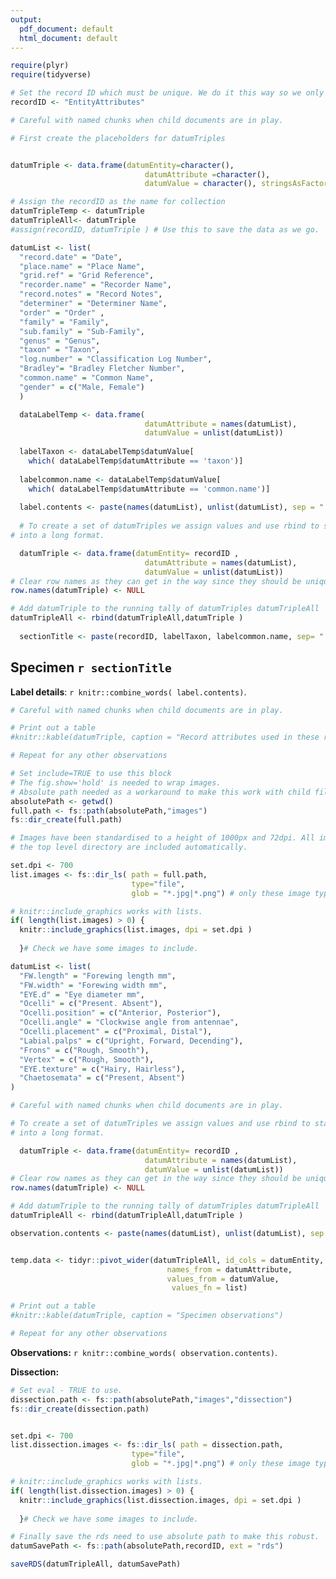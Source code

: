 ```yaml
---
output:
  pdf_document: default
  html_document: default
---
```


<!-- The YAML allows compiling just this page. 
First set the recordID -->

```r
require(plyr)
require(tidyverse)

# Set the record ID which must be unique. We do it this way so we only enter it
recordID <- "EntityAttributes"

```



```r
# Careful with named chunks when child documents are in play.

# First create the placeholders for datumTriples


datumTriple <- data.frame(datumEntity=character(),
                              datumAttribute =character(),
                              datumValue = character(), stringsAsFactors = FALSE)

# Assign the recordID as the name for collection
datumTripleTemp <- datumTriple
datumTripleAll<- datumTriple
#assign(recordID, datumTriple ) # Use this to save the data as we go.


```



<!-- Now start creating datum triples of specimen details. 
-->

```r
datumList <- list(
  "record.date" = "Date",
  "place.name" = "Place Name",
  "grid.ref" = "Grid Reference",
  "recorder.name" = "Recorder Name",
  "record.notes" = "Record Notes",
  "determiner" = "Determiner Name",
  "order" = "Order" ,
  "family" = "Family",
  "sub.family" = "Sub-Family",
  "genus" = "Genus",
  "taxon" = "Taxon",
  "log.number" = "Classification Log Number",
  "Bradley"= "Bradley Fletcher Number",
  "common.name" = "Common Name",
  "gender" = c("Male, Female")
  )

  dataLabelTemp <- data.frame(
                              datumAttribute = names(datumList),
                              datumValue = unlist(datumList))
  
  labelTaxon <- dataLabelTemp$datumValue[
    which( dataLabelTemp$datumAttribute == 'taxon')]
  
  labelcommon.name <- dataLabelTemp$datumValue[
    which( dataLabelTemp$datumAttribute == 'common.name')]
  
  label.contents <- paste(names(datumList), unlist(datumList), sep = ": ")
  
  # To create a set of datumTriples we assign values and use rbind to stack them
# into a long format.

  datumTriple <- data.frame(datumEntity= recordID ,
                              datumAttribute = names(datumList),
                              datumValue = unlist(datumList))
# Clear row names as they can get in the way since they should be unique
row.names(datumTriple) <- NULL

# Add datumTriple to the running tally of datumTriples datumTripleAll
datumTripleAll <- rbind(datumTripleAll,datumTriple )
  
  sectionTitle <- paste(recordID, labelTaxon, labelcommon.name, sep= " "  )

```


<!-- This starts with a section as multiple child documents are assembled 
build the name from the data -->
## Specimen `r sectionTitle` {-}

**Label details**: 
`r knitr::combine_words( label.contents)`.


```r
# Careful with named chunks when child documents are in play.

# Print out a table 
#knitr::kable(datumTriple, caption = "Record attributes used in these reports")

# Repeat for any other observations

```

<!-- Automatically add images with height 1000px -->
```r
# Set include=TRUE to use this block
# The fig.show='hold' is needed to wrap images.
# Absolute path needed as a workaround to make this work with child files
absolutePath <- getwd()
full.path <- fs::path(absolutePath,"images")
fs::dir_create(full.path)

# Images have been standardised to a height of 1000px and 72dpi. All images in
# the top level directory are included automatically.

set.dpi <- 700
list.images <- fs::dir_ls( path = full.path, 
                           type="file", 
                           glob = "*.jpg|*.png") # only these image types

# knitr::include_graphics works with lists.
if( length(list.images) > 0) { 
  knitr::include_graphics(list.images, dpi = set.dpi )
      
  }# Check we have some images to include.


```



<!-- Now add a list of things to measure -->
```r

datumList <- list(
  "FW.length" = "Forewing length mm",
  "FW.width" = "Forewing width mm",
  "EYE.d" = "Eye diameter mm", 
  "Ocelli" = c("Present. Absent"),
  "Ocelli.position" = c("Anterior, Posterior"),
  "Ocelli.angle" = "Clockwise angle from antennae",
  "Ocelli.placement" = c("Proximal, Distal"),
  "Labial.palps" = c("Upright, Forward, Decending"),
  "Frons" = c("Rough, Smooth"),
  "Vertex" = c("Rough, Smooth"),
  "EYE.texture" = c("Hairy, Hairless"),
  "Chaetosemata" = c("Present, Absent")
)

```



```r
# Careful with named chunks when child documents are in play.

# To create a set of datumTriples we assign values and use rbind to stack them
# into a long format.

  datumTriple <- data.frame(datumEntity= recordID ,
                              datumAttribute = names(datumList),
                              datumValue = unlist(datumList))
# Clear row names as they can get in the way since they should be unique
row.names(datumTriple) <- NULL

# Add datumTriple to the running tally of datumTriples datumTripleAll
datumTripleAll <- rbind(datumTripleAll,datumTriple )

observation.contents <- paste(names(datumList), unlist(datumList), sep = ": ")


temp.data <- tidyr::pivot_wider(datumTripleAll, id_cols = datumEntity, 
                                   names_from = datumAttribute, 
                                   values_from = datumValue,
                                    values_fn = list)

# Print out a table 
#knitr::kable(datumTriple, caption = "Specimen observations")

# Repeat for any other observations

```

**Observations:** `r knitr::combine_words( observation.contents)`.

**Dissection:** 


<!-- Automatically add dissection images with height 1000px -->
```r
# Set eval - TRUE to use.
dissection.path <- fs::path(absolutePath,"images","dissection")
fs::dir_create(dissection.path)


set.dpi <- 700
list.dissection.images <- fs::dir_ls( path = dissection.path, 
                           type="file", 
                           glob = "*.jpg|*.png") # only these image types

# knitr::include_graphics works with lists.
if( length(list.dissection.images) > 0) { 
  knitr::include_graphics(list.dissection.images, dpi = set.dpi )
      
  }# Check we have some images to include.

```


<!-- Now save the file -->
```r
# Finally save the rds need to use absolute path to make this robust.
datumSavePath <- fs::path(absolutePath,recordID, ext = "rds")

saveRDS(datumTripleAll, datumSavePath)
```


